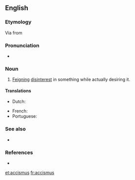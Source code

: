 {{was wotd|2013|August|21}}
==English==

===Etymology===
Via {{etyl|la|en}} {{m|la|accismus}} from {{etyl|grc|en}} {{m|grc|ἀκκισμός||prudery}}
{{examples-right|examples=Oh, but I can't accept this gift!}}

===Pronunciation===
* {{IPA|/ækˈsɪzməs/|lang=en}}

===Noun===
{{head|en|noun}}

# {{label|en|rhetoric}} [[feign|Feigning]] [[disinterest]] in something while actually desiring it.

====Translations====
{{trans-top|Feigning disinterest in something while actually desiring it.}}
* Dutch: {{t|nl|accismus|m}}
{{trans-mid}}
* French: {{t+|fr|accisme|m}}
* Portuguese: {{t|pt|acismo|m}}
{{trans-bottom}}

===See also===
* {{projectlink|wikipedia}}

===References===
* {{R:Silva Rhetoricae}}

[[et:accismus]]
[[fr:accismus]]